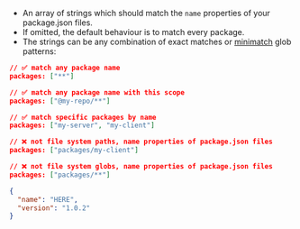 
<OptionalPill />

- An array of strings which should match the `name` properties of your package.json files.
- If omitted, the default behaviour is to match every package.
- The strings can be any combination of exact matches or [minimatch](https://github.com/isaacs/minimatch) glob patterns:

```json title="Examples of valid values"
// ✅ match any package name
packages: ["**"]

// ✅ match any package name with this scope
packages: ["@my-repo/**"]

// ✅ match specific packages by name
packages: ["my-server", "my-client"]

// ❌ not file system paths, name properties of package.json files
packages: ["packages/my-client"]

// ❌ not file system globs, name properties of package.json files
packages: ["packages/**"]
```

```json title="Where this pattern is matched against"
{
  "name": "HERE",
  "version": "1.0.2"
}
```
